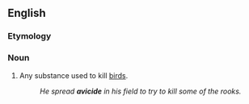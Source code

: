 ==English==

===Etymology===
{{confix|en|avi|cide}}

===Noun===
{{en-noun}}

# Any substance used to kill [[bird]]s.
#: ''He spread '''avicide''' in his field to try to kill some of the rooks.''